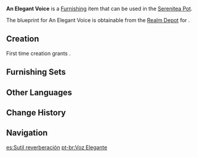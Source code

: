 {{Furnishing Infobox
|id             = 373362
|image          = Item An Elegant Voice.png
|category       = Landscape
|subcategory    = Ornament
|quality        = 3
|adeptal_energy = 60
|load           = 35
|reduced_load   = 24
|description    = A two-stringed instrument that bears many of [[Sumeru]]'s unique characteristics. Built with a long neck and strong strings, this instrument is based on an ancient Sumeru stringed instrument, thus imbuing it with the weight of tradition and history. In [[Teyvat]], where music is ever-evolving in terms of both instruments and composition, design and style must also advance with the times and undergo iterating improvements. In the present day, this instrument can be played with either one's fingers or bowstrings.<br />Some players in Sumeru habitually equip this light, blue-framed instrument with twin strings made of silk and gel, giving it a crystalline timber. This allows it to play the brighter and crisper notes in an ensemble.
|mention        = 
|blueprint      = Realm Depot
|source1        = 
}}
'''An Elegant Voice''' is a [[Furnishing]] item that can be used in the [[Serenitea Pot]].

The blueprint for An Elegant Voice is obtainable from the [[Realm Depot]] for {{Item|Realm Currency|24|x=160}}.

==Creation==
First time creation grants {{Item|Trust|24|x=60}}.
{{Recipe
|type = Creation
|time = 14h
|Karmaphala Wood = 4
|Fabric = 4
|Blue Dye = 4
|sort = Karmaphala Wood;Fabric;Blue Dye
}}

==Furnishing Sets==
{{Craft Usage}}

==Other Languages==
{{Other Languages
|default_hidden = 1
|en      = An Elegant Voice
|zhs     = 「清雅之声」
|zhs_rm  = "Qīngyǎ zhī Shēng"
|zht     = 「清雅之聲」
|zht_rm  = "Qīngyǎ zhī Shēng"
|ja      = 「清雅な声」
|ja_rm   = "Seiga-na Koe"
|ko      = 「청아한 소리」
|ko_rm   = "Cheong'ahan Sori"
|es      = Sutil reverberación
|fr      = «&nbsp;Voix élégante&nbsp;»
|ru      = Изящное звучание
|th      = "เสียงสง่าก้องใสกังวาน"
|th_rm   = 
|vi      = Chất Giọng Tao Nhã
|de      = „Elegante Stimme“
|id      = Suara Elegan
|pt      = Voz Elegante
|tr      = Hoş Bir Ses
|it      = Voce raffinata
}}

==Change History==
{{Change History|3.3}}

==Navigation==
{{Furnishing Navbox|exterior}}

[[es:Sutil reverberación]]
[[pt-br:Voz Elegante]]